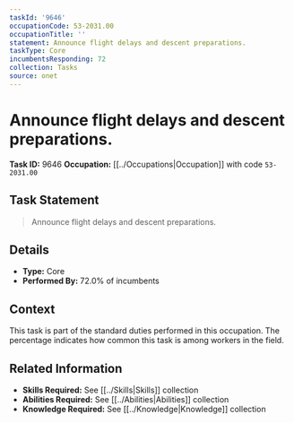 ```yaml
---
taskId: '9646'
occupationCode: 53-2031.00
occupationTitle: ''
statement: Announce flight delays and descent preparations.
taskType: Core
incumbentsResponding: 72
collection: Tasks
source: onet
---
```

# Announce flight delays and descent preparations.

**Task ID:** 9646
**Occupation:** [[../Occupations|Occupation]] with code `53-2031.00`

## Task Statement

> Announce flight delays and descent preparations.

## Details

- **Type:** Core
- **Performed By:** 72.0% of incumbents

## Context

This task is part of the standard duties performed in this occupation. The percentage indicates how common this task is among workers in the field.

## Related Information

- **Skills Required:** See [[../Skills|Skills]] collection
- **Abilities Required:** See [[../Abilities|Abilities]] collection
- **Knowledge Required:** See [[../Knowledge|Knowledge]] collection
